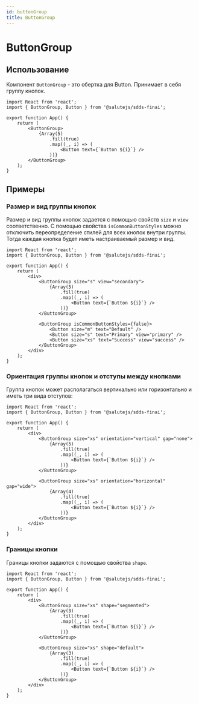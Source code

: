```yaml
---
id: buttonGroup
title: ButtonGroup
---
```



# ButtonGroup
<Description name="ButtonGroup" />
<PropsTable name="ButtonGroup" exclude={['css']} />

## Использование
Компонент `ButtonGroup` - это обертка для Button. Принимает в себя группу кнопок.

```tsx live
import React from 'react';
import { ButtonGroup, Button } from '@salutejs/sdds-finai';

export function App() {
    return (
        <ButtonGroup>
            {Array(5)
                .fill(true)
                .map((_, i) => (
                    <Button text={`Button ${i}`} />
                ))}
        </ButtonGroup>
    );
}
```

## Примеры

### Размер и вид группы кнопок
Размер и вид группы кнопок задается с помощью свойств `size` и `view` соответственно.
С помощью свойства `isCommonButtonStyles` можно отключить переопределение стилей для всех кнопок внутри группы.
Тогда каждая кнопка будет иметь настраиваемый размер и вид.

```tsx live
import React from 'react';
import { ButtonGroup, Button } from '@salutejs/sdds-finai';

export function App() {
    return (
        <div>
            <ButtonGroup size="s" view="secondary">
                {Array(5)
                    .fill(true)
                    .map((_, i) => (
                        <Button text={`Button ${i}`} />
                    ))}
            </ButtonGroup>

            <ButtonGroup isCommonButtonStyles={false}>
                <Button size="m" text="Default" />
                <Button size="s" text="Primary" view="primary" />
                <Button size="xs" text="Success" view="success" />
            </ButtonGroup>
        </div>
    );
}
```

### Ориентация группы кнопок и отступы между кнопками

Группа кнопок может располагаться вертикально или горизонтально и иметь три вида отступов:

```tsx live
import React from 'react';
import { ButtonGroup, Button } from '@salutejs/sdds-finai';

export function App() {
    return (
        <div>
            <ButtonGroup size="xs" orientation="vertical" gap="none">
                {Array(5)
                    .fill(true)
                    .map((_, i) => (
                        <Button text={`Button ${i}`} />
                    ))}
            </ButtonGroup>

            <ButtonGroup size="xs" orientation="horizontal" gap="wide">
                {Array(4)
                    .fill(true)
                    .map((_, i) => (
                        <Button text={`Button ${i}`} />
                    ))}
            </ButtonGroup>
        </div>
    );
}
```

### Границы кнопки
Границы кнопки задаются с помощью свойства `shape`.

```tsx live
import React from 'react';
import { ButtonGroup, Button } from '@salutejs/sdds-finai';

export function App() {
    return (
        <div>
            <ButtonGroup size="xs" shape="segmented">
                {Array(3)
                    .fill(true)
                    .map((_, i) => (
                        <Button text={`Button ${i}`} />
                    ))}
            </ButtonGroup>

            <ButtonGroup size="xs" shape="default">
                {Array(3)
                    .fill(true)
                    .map((_, i) => (
                        <Button text={`Button ${i}`} />
                    ))}
            </ButtonGroup>
        </div>
    );
}
```
